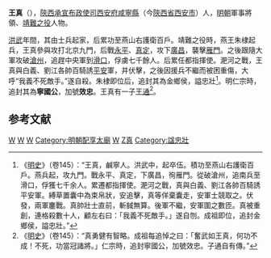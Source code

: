 {{Otheruses|王真|other=同名或類似名的其它條目描述}}

'''王真'''（{{bd||？|1402年|catIdx=王}}），[[陝西承宣布政使司|陝西承宣布政使司]][[西安府|西安府]][[咸寧縣|咸寧縣]]（今[[陝西省|陝西省]][[西安市|西安市]]）人，[[明朝|明朝]]軍事將領、[[靖難之役|靖難之役]]人物。

[[洪武|洪武]]年間，其由士兵起家，后累功至燕山右護衛百戶。靖難之役時，燕王朱棣起兵，王真參與攻打北京九門，后戰[[永平|永平]]、[[真定|真定]]，攻下[[廣昌|廣昌]]，襲擊[[雁門|雁門]]。之後跟隨大軍攻破[[滄州|滄州]]，追趕中央軍到[[滑口|滑口]]，俘虜七千餘人。后累任都指揮使。淝河之戰，王真與白義、劉江各帥百騎誘[[平安_(明)|平安]]軍，并伏擊，之後因援兵不繼而被困重傷，大呼“我義不死敵手。”遂自殺。朱棣即位后，追封其為金鄉侯，謚忠壯<ref>《[[明史|明史]]》（卷145）：“王真，鹹寧人。洪武中，起卒伍。積功至燕山右護衛百戶。燕兵起，攻九門。戰永平、真定，下廣昌，徇雁門。從破滄州，追南兵至滑口，俘獲七千余人。累遷都指揮使。淝河之戰，真與白義、劉江各帥百騎誘平安軍。縛草置囊中為束帛狀，安追擊，真等佯棄囊走，安軍士競取之。伏發，兩軍鏖戰。真帥壯士直前，斬馘無算。後軍不繼，安軍圍之數匝。真被重創，連格殺數十人，顧左右曰：「我義不死敵手。」遂自刎。成祖即位，追封金鄉侯，謚忠壯。”</ref>。明仁宗時，追封其為'''寧國公'''，加號'''效忠'''。王真有一子[[王通_(成山侯)|王通]]<ref>《[[明史|明史]]》（卷145）：“真勇健有智略。成祖每追悼之曰：「奮武如王真，何功不成！不死，功當冠諸將。」仁宗時，追封寧國公，加號效忠。子通自有傳。”</ref>。

==参考文献==
{{wikisource|明史/卷145}}
<div class="references-small">
<references />
</div>


{{明朝人物小作品}}
{{明朝配享太廟}}
[[Category:靖難之役人物|W]]
[[Category:明朝都指揮使|W]]
[[Category:明朝自杀人物|W]]
[[Category:明朝配享太廟|Category:明朝配享太廟]]
[[Category:西安人|W]]
[[Category:王姓|Z真]]
[[Category:諡忠壯|Category:諡忠壯]]